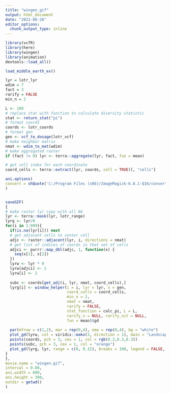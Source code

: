 ```yaml
---
title: "wingen_gif"
output: html_document
date: "2022-08-26"
editor_options: 
  chunk_output_type: inline
---
```

```r
library(vcfR)
library(here)
library(wingen)
library(animation)
devtools::load_all()
```


```r
load_middle_earth_ex()

lyr = lotr_lyr
wdim = 7
fact = 3
rarify = FALSE
min_n = 2

L <- 100
# replace stat with function to calculate diversity statistic
stat <- return_stat("pi")
# format coords
coords <- lotr_coords
# format gen
gen <- vcf_to_dosage(lotr_vcf)
# make neighbor matrix
nmat <- wdim_to_mat(wdim)
# make aggregated raster
if (fact != 0) lyr <- terra::aggregate(lyr, fact, fun = mean)

# get cell index for each coordinate
coord_cells <- terra::extract(lyr, coords, cell = TRUE)[, "cells"]

ani.options(
convert = shQuote('C:/Program Files (x86)/ImageMagick-6.8.1-Q16/convert.exe')
)


saveGIF(
{
# make raster lyr copy with all NA
lyr <- terra::mask(lyr, lotr_range)
lyrg <- lyr/0
for(i in 1:999){
  if(is.na(lyr[i])) next
  # get adjacent cells to center cell
  adjc <- raster::adjacent(lyr, i, directions = nmat)
  # get list of indices of coords in that set of cells
  adjci <- purrr::map_dbl(adjc, 1, function(x) {
    seq(x[1], x[2])
  })
  lyrw <- lyr * 0
  lyrw[adjci] <- 1
  lyrw[i] <- 2
  
  subc <- coords[get_adj(i, lyr, nmat, coord_cells),]
  lyrg[i] <- window_helper(i = i, lyr = lyr, x = gen, 
                           coord_cells = coord_cells,
                           min_n = 2,
                           nmat = nmat, 
                           rarify = FALSE,
                           stat_function = calc_pi, L = L,
                           rarify_n = NULL, rarify_nit = NULL,
                           fun = mean)$gd
  
  par(mfrow = c(1,2), mar = rep(0,4), oma = rep(0,4), bg = "white")
  plot_gd(lyrw, col = viridis::mako(3, direction = 1), main = "Landscape", legend = FALSE)
  points(coords, pch = 3, cex = 1, col = rgb(0.3,0.3,0.3))
  points(subc, pch = 3, cex = 1, col = "orange")
  plot_gd(lyrg, lyr, range = c(0, 0.32), breaks = 100, legend = FALSE, main = "Genetic Diversity")
}
},
movie.name = "wingen.gif", 
interval = 0.08, 
ani.width = 600, 
ani.height = 300,
outdir = getwd()
)  
  
  
```
